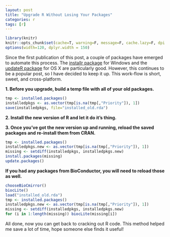 ```yaml
---
layout: post
title: "Upgrade R Without Losing Your Packages"
categories: r
tags: [r]
---
```


```r
library(knitr)
knitr::opts_chunk$set(cache=T, warning=F, message=F, cache.lazy=F, dpi = 180)
options(width=120, dplyr.width = 150)
```


Since the first publication of this post, a couple of packages have emerged to automate this process. The [installr package]() for Windows and the [updateR package](https://github.com/AndreaCirilloAC/updateR) for OS X are particularly good. However, this continues to be a popular post, so I have decided to keep it up. This work-flow is short, sweet, and cross-platform.

**1. Before you upgrade, build a temp file with all of your old packages.**

```r
tmp <- installed.packages()
installedpkgs <- as.vector(tmp[is.na(tmp[,"Priority"]), 1])
save(installedpkgs, file="installed_old.rda")
```

**2. Install the new version of R and let it do it’s thing.**

**3. Once you’ve got the new version up and running, reload the saved packages and re-install them from CRAN.**

```r
tmp <- installed.packages()
installedpkgs.new <- as.vector(tmp[is.na(tmp[,"Priority"]), 1])
missing <- setdiff(installedpkgs, installedpkgs.new)
install.packages(missing)
update.packages()
```

**If you had any packages from BioConductor, you will need to reload those as well.**

```r
chooseBioCmirror()
biocLite() 
load("installed_old.rda")
tmp <- installed.packages()
installedpkgs.new <- as.vector(tmp[is.na(tmp[,"Priority"]), 1])
missing <- setdiff(installedpkgs, installedpkgs.new)
for (i in 1:length(missing)) biocLite(missing[i])
```

All done, now you can get back to cracking out R code. This method helped me save a lot of time, hope someone else finds it useful!

